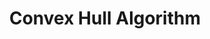---
id: "alg_mq_018"
questionType: "MULTIPLE_CHOICE"
title: "Convex Hull Algorithm"
description: "Which algorithm is commonly used to compute the convex hull?"
difficulty: "HARD"
category: "Algorithms"
options:
  - "Prim’s algorithm"
  - "Graham scan"
  - "Bellman-Ford"
  - "DFS"
correctAnswer: 1
---